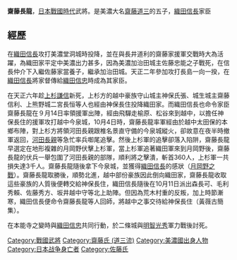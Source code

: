 {{unreferenced|time=2008-11-4}}
'''齋藤長龍'''{{BD|1541年||1582年|6月21日|catIdx=}}，[[日本戰國時代|日本戰國時代]]武將。是美濃大名[[齋藤道三|齋藤道三]]的五子，[[織田信長|織田信長]]家臣

==經歷==

在[[織田信長|織田信長]]攻打美濃堂洞城時投降，並在與長井道利的齋藤家援軍交戰時大為活躍，為織田家平定中美濃出力甚多，因為美濃加治田城主佐藤忠能之子戰死，在信長仲介下入繼佐藤家當養子，繼承加治田城。天正二年參加攻打長島一向一揆，在[[織田信長|織田信長]]將家督傳給[[織田信忠|織田信忠]]時成為其家臣。 

在天正六年趁[[上杉謙信|上杉謙信]]新死，上杉方的越中豪族守山城主神保氏張、城生城主齋藤信利、上熊野城二宮長恒等人也經由神保長住投降織田家。而織田信長也命令家臣齋藤長龍在９月14日率領援軍出陣，經由飛驒走榆原、松谷來到越中，以擔任神保長住的援軍攻打越中今泉城，10月4日時，齋藤長龍率軍經由於越中太田保的本鄉布陣，對上杉方將領河田長親跟椎名景直守備的今泉城縱火，卻故意在夜半時撤軍返回，[[河田長親|河田長親]]等急忙率兵啣尾追擊。然後上杉軍的追擊卻落入陷阱，齋藤長龍早選定在地形複雜的月岡野伏擊上杉軍，當上杉軍追著織田軍來到月岡野後，齋藤長龍的伏兵一舉包圍了河田長親的部隊，順利將之擊潰，斬首360人，上杉軍一共損失達3千人。齋藤長龍隨後拿下今泉城，並獲得[[織田信長|織田信長]]的感狀（[[月岡野之戰|月岡野之戰]]）。齋藤長龍取勝後，順勢北進，越中部份豪族因此倒向織田家，齋藤長龍收取這些豪族的人質後便轉交給神保長住，織田信長隨後在10月11日派出森長可、毛利秀賴、佐藤秀方、坂井越中守等北上助陣。但因為荒木村重的反叛，加上時節漸寒，織田信長便命令齋藤長龍等人回師，將越中之事交待給神保長住（黃薇古簡集）。

在本能寺之變時與[[織田信忠|織田信忠]]共同行動，於二條城與[[明智光秀|明智光秀]]軍力戰後討死。 



[[Category:戰國武將|Category:戰國武將]]
[[Category:齋藤氏_(道三流)|Category:齋藤氏 (道三流)]]
[[Category:美濃國出身人物|Category:美濃國出身人物]]
[[Category:日本战争身亡者|Category:日本战争身亡者]]
[[Category:佐藤氏|Category:佐藤氏]]